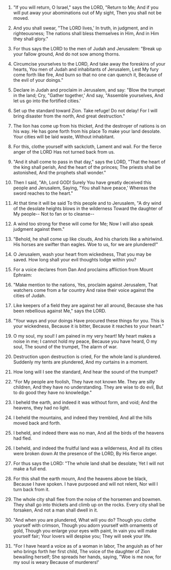 
1. "If you will return, O Israel," says the LORD, "Return to Me; And if you will put away your abominations out of My sight, Then you shall not be moved.

2. And you shall swear, "The LORD lives,' In truth, in judgment, and in righteousness; The nations shall bless themselves in Him, And in Him they shall glory."

3. For thus says the LORD to the men of Judah and Jerusalem: "Break up your fallow ground, And do not sow among thorns.

4. Circumcise yourselves to the LORD, And take away the foreskins of your hearts, You men of Judah and inhabitants of Jerusalem, Lest My fury come forth like fire, And burn so that no one can quench it, Because of the evil of your doings."

5. Declare in Judah and proclaim in Jerusalem, and say: "Blow the trumpet in the land; Cry, "Gather together,' And say, "Assemble yourselves, And let us go into the fortified cities.'

6. Set up the standard toward Zion. Take refuge! Do not delay! For I will bring disaster from the north, And great destruction."

7. The lion has come up from his thicket, And the destroyer of nations is on his way. He has gone forth from his place To make your land desolate. Your cities will be laid waste, Without inhabitant.

8. For this, clothe yourself with sackcloth, Lament and wail. For the fierce anger of the LORD Has not turned back from us.

9. "And it shall come to pass in that day," says the LORD, "That the heart of the king shall perish, And the heart of the princes; The priests shall be astonished, And the prophets shall wonder."

10. Then I said, "Ah, Lord GOD! Surely You have greatly deceived this people and Jerusalem, Saying, "You shall have peace,' Whereas the sword reaches to the heart."

11. At that time it will be said To this people and to Jerusalem, "A dry wind of the desolate heights blows in the wilderness Toward the daughter of My people-- Not to fan or to cleanse--

12. A wind too strong for these will come for Me; Now I will also speak judgment against them."

13. "Behold, he shall come up like clouds, And his chariots like a whirlwind. His horses are swifter than eagles. Woe to us, for we are plundered!"

14. O Jerusalem, wash your heart from wickedness, That you may be saved. How long shall your evil thoughts lodge within you?

15. For a voice declares from Dan And proclaims affliction from Mount Ephraim:

16. "Make mention to the nations, Yes, proclaim against Jerusalem, That watchers come from a far country And raise their voice against the cities of Judah.

17. Like keepers of a field they are against her all around, Because she has been rebellious against Me," says the LORD.

18. "Your ways and your doings Have procured these things for you. This is your wickedness, Because it is bitter, Because it reaches to your heart."

19. O my soul, my soul! I am pained in my very heart! My heart makes a noise in me; I cannot hold my peace, Because you have heard, O my soul, The sound of the trumpet, The alarm of war.

20. Destruction upon destruction is cried, For the whole land is plundered. Suddenly my tents are plundered, And my curtains in a moment.

21. How long will I see the standard, And hear the sound of the trumpet?

22. "For My people are foolish, They have not known Me. They are silly children, And they have no understanding. They are wise to do evil, But to do good they have no knowledge."

23. I beheld the earth, and indeed it was without form, and void; And the heavens, they had no light.

24. I beheld the mountains, and indeed they trembled, And all the hills moved back and forth.

25. I beheld, and indeed there was no man, And all the birds of the heavens had fled.

26. I beheld, and indeed the fruitful land was a wilderness, And all its cities were broken down At the presence of the LORD, By His fierce anger.

27. For thus says the LORD: "The whole land shall be desolate; Yet I will not make a full end.

28. For this shall the earth mourn, And the heavens above be black, Because I have spoken. I have purposed and will not relent, Nor will I turn back from it.

29. The whole city shall flee from the noise of the horsemen and bowmen. They shall go into thickets and climb up on the rocks. Every city shall be forsaken, And not a man shall dwell in it.

30. "And when you are plundered, What will you do? Though you clothe yourself with crimson, Though you adorn yourself with ornaments of gold, Though you enlarge your eyes with paint, In vain you will make yourself fair; Your lovers will despise you; They will seek your life.

31. "For I have heard a voice as of a woman in labor, The anguish as of her who brings forth her first child, The voice of the daughter of Zion bewailing herself; She spreads her hands, saying, "Woe is me now, for my soul is weary Because of murderers!'


